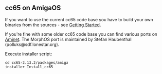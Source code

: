 == cc65 on AmigaOS ==

If you want to use the current cc65 code base you have to build your own binaries from the sources - see [http://oliverschmidt.github.io/cc65/getting-started.html Getting Started].

If you're fine with some older cc65 code base you can find various ports on [http://aminet.net/search.php?query=cc65 Aminet]. The MorphOS port is maintained by Stefan Haubenthal (polluks@sdf.lonestar.org).

Execute installer script:
<pre>
cd cc65-2.13.2/packages/amiga
installer Install_cc65
</pre>